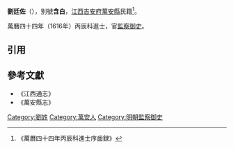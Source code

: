 '''劉廷佐'''（{{bd|?||?|}}），别號'''含白'''，[[江西|江西]][[吉安府|吉安府]][[萬安縣|萬安縣]]民籍<ref>《萬曆四十四年丙辰科進士序齒録》</ref>。

萬曆四十四年（1616年）丙辰科進士，官[[監察御史|監察御史]]。

==引用==
{{reflist}}

==參考文獻==
*《江西通志》
*《萬安縣志》

{{萬曆四十四年丙辰科殿試金榜}}
{{DEFAULTSORT:Liu劉}}
[[Category:劉姓|Category:劉姓]]
[[Category:萬安人|Category:萬安人]]
[[Category:明朝監察御史|Category:明朝監察御史]]